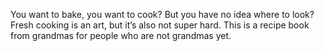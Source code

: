 You want to bake, you want to cook? But you have no idea where to look? Fresh cooking is an art, but it's also not super hard. This is a recipe book from grandmas for people who are not grandmas yet. 
